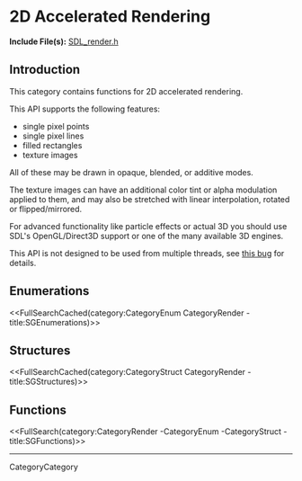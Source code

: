 <!-- #master-page:CategoryTemplate -->
<!-- #master-date:Unknown-Date -->
<!-- format wiki -->
<!-- language en -->

= 2D Accelerated Rendering =

'''Include File(s):''' [http://hg.libsdl.org/SDL/file/default/include/SDL_render.h SDL_render.h]


== Introduction ==
This category contains functions for 2D accelerated rendering.

This API supports the following features:

* single pixel points
* single pixel lines
* filled rectangles
* texture images

All of these may be drawn in opaque, blended, or additive modes.

The texture images can have an additional color tint or alpha modulation applied to them, and may also be stretched with linear interpolation, rotated or flipped/mirrored.

For advanced functionality like particle effects or actual 3D you should use SDL's OpenGL/Direct3D support or one of the many available 3D engines.

This API is not designed to be used from multiple threads, see [http://bugzilla.libsdl.org/show_bug.cgi?id=1995 this bug] for details.

== Enumerations ==
<<FullSearchCached(category:CategoryEnum CategoryRender -title:SGEnumerations)>>

== Structures ==
<<FullSearchCached(category:CategoryStruct CategoryRender -title:SGStructures)>>

== Functions ==
<<FullSearch(category:CategoryRender -CategoryEnum -CategoryStruct -title:SGFunctions)>>


----
CategoryCategory
